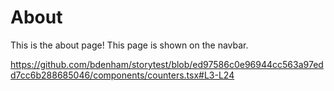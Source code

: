 # About

This is the about page! This page is shown on the navbar.

https://github.com/bdenham/storytest/blob/ed97586c0e96944cc563a97edd7cc6b288685046/components/counters.tsx#L3-L24
